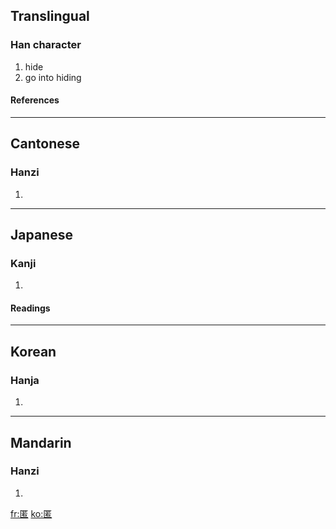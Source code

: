 {{see|匿}}

==Translingual==
===Han character===
{{Han char|rn=23|rad=匸|as=09|sn=11|four=7171<sub>6</sub>|canj=尸廿大口 (STKR)}}
# hide
# go into hiding
====References====
{{Han ref|kx=0155.120|dkj=02690|dj=0347.250|hdz=10086.120|uh=533F|ud=21311|bh=B0CE|bd=45262}}
----
==Cantonese==
===Hanzi===
{{yue-hanzi|jyut=|y=nik1}}
# {{defn|Cantonese}}
----
==Japanese==
===Kanji===
{{ja-kanji|grade=|rs=匸09}}
# {{defn|Japanese}} 
====Readings====
{{ja-readings|on=[[とく]] (toku)|kun=[[かくれる]] (kakureru), [[かくす]] (kakusu)}}
----
==Korean==
===Hanja===
{{ko-hanja|hangeul=닉|rv=nik|mr=nik}}
# {{defn|Korean}}
----
==Mandarin==
===Hanzi===
{{cmn-hanzi|pin=[[nì]] ([[ni4]])|wg=ni<sup>4</sup>}}
# {{defn|Mandarin}}

[[fr:匿]]
[[ko:匿]]